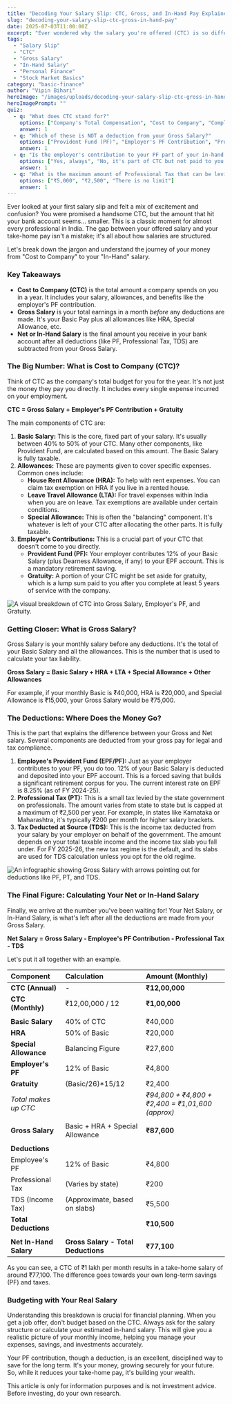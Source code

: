 ```yaml
---
title: "Decoding Your Salary Slip: CTC, Gross, and In-Hand Pay Explained"
slug: "decoding-your-salary-slip-ctc-gross-in-hand-pay"
date: 2025-07-03T11:00:00Z
excerpt: "Ever wondered why the salary you're offered (CTC) is so different from what you take home? This guide breaks down CTC, Gross Salary, and Net In-Hand Salary for you."
tags:
  - "Salary Slip"
  - "CTC"
  - "Gross Salary"
  - "In-Hand Salary"
  - "Personal Finance"
  - "Stock Market Basics"
category: "basic-finance"
author: "Vipin Bihari"
heroImage: "/images/uploads/decoding-your-salary-slip-ctc-gross-in-hand-pay/hero-image.jpg"
heroImagePrompt: ""
quiz:
  - q: "What does CTC stand for?"
    options: ["Company's Total Compensation", "Cost to Company", "Complete Tax Calculation"]
    answer: 1
  - q: "Which of these is NOT a deduction from your Gross Salary?"
    options: ["Provident Fund (PF)", "Employer's PF Contribution", "Professional Tax"]
    answer: 1
  - q: "Is the employer's contribution to your PF part of your in-hand salary?"
    options: ["Yes, always", "No, it's part of CTC but not paid to you directly", "Only if you ask for it"]
    answer: 1
  - q: "What is the maximum amount of Professional Tax that can be levied in a year?"
    options: ["₹5,000", "₹2,500", "There is no limit"]
    answer: 1
---
```


Ever looked at your first salary slip and felt a mix of excitement and confusion? You were promised a handsome CTC, but the amount that hit your bank account seems... smaller. This is a classic moment for almost every professional in India. The gap between your offered salary and your take-home pay isn't a mistake; it's all about how salaries are structured.

Let's break down the jargon and understand the journey of your money from "Cost to Company" to your "In-Hand" salary.

### Key Takeaways

*   **Cost to Company (CTC)** is the total amount a company spends on you in a year. It includes your salary, allowances, and benefits like the employer's PF contribution.
*   **Gross Salary** is your total earnings in a month *before* any deductions are made. It's your Basic Pay plus all allowances like HRA, Special Allowance, etc.
*   **Net or In-Hand Salary** is the final amount you receive in your bank account after all deductions (like PF, Professional Tax, TDS) are subtracted from your Gross Salary.

### The Big Number: What is Cost to Company (CTC)?

Think of CTC as the company's total budget for you for the year. It's not just the money they pay you directly. It includes every single expense incurred on your employment.

**CTC = Gross Salary + Employer's PF Contribution + Gratuity**

The main components of CTC are:

1.  **Basic Salary:** This is the core, fixed part of your salary. It's usually between 40% to 50% of your CTC. Many other components, like Provident Fund, are calculated based on this amount. The Basic Salary is fully taxable.
2.  **Allowances:** These are payments given to cover specific expenses. Common ones include:
    *   **House Rent Allowance (HRA):** To help with rent expenses. You can claim tax exemption on HRA if you live in a rented house.
    *   **Leave Travel Allowance (LTA):** For travel expenses within India when you are on leave. Tax exemptions are available under certain conditions.
    *   **Special Allowance:** This is often the "balancing" component. It's whatever is left of your CTC after allocating the other parts. It is fully taxable.
3.  **Employer's Contributions:** This is a crucial part of your CTC that doesn't come to you directly.
    *   **Provident Fund (PF):** Your employer contributes 12% of your Basic Salary (plus Dearness Allowance, if any) to your EPF account. This is a mandatory retirement saving.
    *   **Gratuity:** A portion of your CTC might be set aside for gratuity, which is a lump sum paid to you after you complete at least 5 years of service with the company.

![A visual breakdown of CTC into Gross Salary, Employer's PF, and Gratuity.](/images/uploads/decoding-your-salary-slip-ctc-gross-in-hand-pay/ctc-breakdown.png)

### Getting Closer: What is Gross Salary?

Gross Salary is your monthly salary before any deductions. It's the total of your Basic Salary and all the allowances. This is the number that is used to calculate your tax liability.

**Gross Salary = Basic Salary + HRA + LTA + Special Allowance + Other Allowances**

For example, if your monthly Basic is ₹40,000, HRA is ₹20,000, and Special Allowance is ₹15,000, your Gross Salary would be ₹75,000.

### The Deductions: Where Does the Money Go?

This is the part that explains the difference between your Gross and Net salary. Several components are deducted from your gross pay for legal and tax compliance.

1.  **Employee's Provident Fund (EPF/PF):** Just as your employer contributes to your PF, you do too. 12% of your Basic Salary is deducted and deposited into your EPF account. This is a forced saving that builds a significant retirement corpus for you. The current interest rate on EPF is 8.25% (as of FY 2024-25).
2.  **Professional Tax (PT):** This is a small tax levied by the state government on professionals. The amount varies from state to state but is capped at a maximum of ₹2,500 per year. For example, in states like Karnataka or Maharashtra, it's typically ₹200 per month for higher salary brackets.
3.  **Tax Deducted at Source (TDS):** This is the income tax deducted from your salary by your employer on behalf of the government. The amount depends on your total taxable income and the income tax slab you fall under. For FY 2025-26, the new tax regime is the default, and its slabs are used for TDS calculation unless you opt for the old regime.

![An infographic showing Gross Salary with arrows pointing out for deductions like PF, PT, and TDS.](/images/uploads/decoding-your-salary-slip-ctc-gross-in-hand-pay/salary-deductions.png)

### The Final Figure: Calculating Your Net or In-Hand Salary

Finally, we arrive at the number you've been waiting for! Your Net Salary, or In-Hand Salary, is what's left after all the deductions are made from your Gross Salary.

**Net Salary = Gross Salary - Employee's PF Contribution - Professional Tax - TDS**

Let's put it all together with an example.

| Component | Calculation | Amount (Monthly) |
| :--- | :--- | :--- |
| **CTC (Annual)** | - | **₹12,00,000** |
| **CTC (Monthly)** | ₹12,00,000 / 12 | **₹1,00,000** |
| | | |
| **Basic Salary** | 40% of CTC | ₹40,000 |
| **HRA** | 50% of Basic | ₹20,000 |
| **Special Allowance** | Balancing Figure | ₹27,600 |
| **Employer's PF** | 12% of Basic | ₹4,800 |
| **Gratuity** | (Basic/26)*15/12 | ₹2,400 |
| *Total makes up CTC* | | *₹94,800 + ₹4,800 + ₹2,400 = ₹1,01,600 (approx)* |
| | | |
| **Gross Salary** | Basic + HRA + Special Allowance | **₹87,600** |
| | | |
| **Deductions** | | |
| Employee's PF | 12% of Basic | ₹4,800 |
| Professional Tax | (Varies by state) | ₹200 |
| TDS (Income Tax) | (Approximate, based on slabs) | ₹5,500 |
| **Total Deductions** | | **₹10,500** |
| | | |
| **Net In-Hand Salary** | **Gross Salary - Total Deductions** | **₹77,100** |

As you can see, a CTC of ₹1 lakh per month results in a take-home salary of around ₹77,100. The difference goes towards your own long-term savings (PF) and taxes.

### Budgeting with Your Real Salary

Understanding this breakdown is crucial for financial planning. When you get a job offer, don't budget based on the CTC. Always ask for the salary structure or calculate your estimated in-hand salary. This will give you a realistic picture of your monthly income, helping you manage your expenses, savings, and investments accurately.

Your PF contribution, though a deduction, is an excellent, disciplined way to save for the long term. It's your money, growing securely for your future. So, while it reduces your take-home pay, it's building your wealth.

This article is only for information purposes and is not investment advice. Before investing, do your own research.